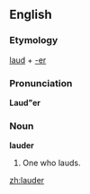 ==English==

===Etymology===
[[laud]] + [[-er]]

===Pronunciation===
'''Laud"er'''

===Noun===
'''lauder'''

#One who lauds.

[[zh:lauder]]